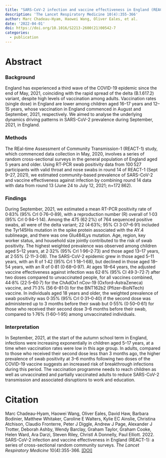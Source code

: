 ```yaml
---
title: "SARS-CoV-2 infection and vaccine effectiveness in England (REACT-1): a series of cross-sectional random community surveys"
description: 'The Lancet Respiratory Medicine 10(4):355-366'
author: Marc Chadeau-Hyam, Haowei Wang, Oliver Eales, et al.
date: '2022-04-01'
doi: https://doi.org/10.1016/S2213-2600(21)00542-7
categories: 
  - publication
---
```


# Abstract

### Background

England has experienced a third wave of the COVID-19 epidemic since the end of May, 2021, coinciding with the rapid spread of the delta (B.1.617.2) variant, despite high levels of vaccination among adults. Vaccination rates (single dose) in England are lower among children aged 16--17 years and 12--15 years, whose vaccination in England commenced in August and September, 2021, respectively. We aimed to analyse the underlying dynamics driving patterns in SARS-CoV-2 prevalence during September, 2021, in England.

### Methods

The REal-time Assessment of Community Transmission-1 (REACT-1) study, which commenced data collection in May, 2020, involves a series of random cross-sectional surveys in the general population of England aged 5 years and older. Using RT-PCR swab positivity data from 100 527 participants with valid throat and nose swabs in round 14 of REACT-1 (Sept 9--27, 2021), we estimated community-based prevalence of SARS-CoV-2 and vaccine effectiveness against infection by combining round 14 data with data from round 13 (June 24 to July 12, 2021; n=172 862).

### Findings

During September, 2021, we estimated a mean RT-PCR positivity rate of 0·83% (95% CrI 0·76--0·89), with a reproduction number (R) overall of 1·03 (95% CrI 0·94--1·14). Among the 475 (62·2%) of 764 sequenced positive swabs, all were of the delta variant; 22 (4·63%; 95% CI 3·07--6·91) included the Tyr145His mutation in the spike protein associated with the AY.4 sublineage, and there was one Glu484Lys mutation. Age, region, key worker status, and household size jointly contributed to the risk of swab positivity. The highest weighted prevalence was observed among children aged 5--12 years, at 2·32% (95% CrI 1·96--2·73) and those aged 13--17 years, at 2·55% (2·11--3·08). The SARS-CoV-2 epidemic grew in those aged 5--11 years, with an R of 1·42 (95% CrI 1·18--1·68), but declined in those aged 18--54 years, with an R of 0·81 (0·68--0·97). At ages 18--64 years, the adjusted vaccine effectiveness against infection was 62·8% (95% CI 49·3--72·7) after two doses compared to unvaccinated people, for all vaccines combined, 44·8% (22·5--60·7) for the ChAdOx1 nCov-19 (Oxford--AstraZeneca) vaccine, and 71·3% (56·6--81·0) for the BNT162b2 (Pfizer--BioNTech) vaccine. In individuals aged 18 years and older, the weighted prevalence of swab positivity was 0·35% (95% CrI 0·31--0·40) if the second dose was administered up to 3 months before their swab but 0·55% (0·50--0·61) for those who received their second dose 3--6 months before their swab, compared to 1·76% (1·60--1·95) among unvaccinated individuals.

### Interpretation

In September, 2021, at the start of the autumn school term in England, infections were increasing exponentially in children aged 5--17 years, at a time when vaccination rates were low in this age group. In adults, compared to those who received their second dose less than 3 months ago, the higher prevalence of swab positivity at 3--6 months following two doses of the COVID-19 vaccine suggests an increased risk of breakthrough infections during this period. The vaccination programme needs to reach children as well as unvaccinated and partially vaccinated adults to reduce SARS-CoV-2 transmission and associated disruptions to work and education.

# Citation

Marc Chadeau-Hyam, Haowei Wang, Oliver Eales, David Haw, Barbara Bodinier, Matthew Whitaker, Caroline E Walters, Kylie EC Ainslie, Christina Atchison, Claudio Fronterre, Peter J Diggle, Andrew J Page, Alexander J Trotter, Deborah Ashby, Wendy Barclay, Graham Taylor, Graham Cooke, Helen Ward, Ara Darzi, Steven Riley, Christl A Donnelly, Paul Elliott. 2022. SARS-CoV-2 infection and vaccine effectiveness in England (REACT-1): a series of cross-sectional random community surveys. *The Lancet Respiratory Medicine* 10(4):355-366. [\[DOI\]](https://doi.org/10.1016/S2213-2600(21)00542-7)
